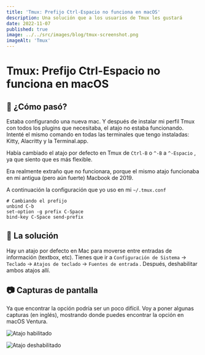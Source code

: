```yaml
---
title: 'Tmux: Prefijo Ctrl-Espacio no funciona en macOS'
description: Una solución que a los usuarios de Tmux les gustará
date: 2022-11-07
published: true
image: ../../src/images/blog/tmux-screenshot.png
imageAlt: 'Tmux'
---
```


# Tmux: Prefijo Ctrl-Espacio no funciona en macOS

## 🤔 ¿Cómo pasó?

Estaba configurando una nueva mac. Y después de instalar mi perfil Tmux con todos los plugins que necesitaba, el atajo no estaba funcionando. Intenté el mismo comando en todas las terminales que tengo instaladas: Kitty, Alacritty y la Terminal.app.

Había cambiado el atajo por defecto en Tmux de `Ctrl-B` o `^-B` a `^-Espacio` , ya que siento que es más flexible.

Era realmente extraño que no funcionara, porque el mismo atajo funcionaba en mi antigua (pero aún fuerte) Macbook de 2019.

A continuación la configuración que yo uso en mi `~/.tmux.conf`

```nginx
# Cambiando el prefijo
unbind C-b
set-option -g prefix C-Space
bind-key C-Space send-prefix
```

## 🔨 La solución

Hay un atajo por defecto en Mac para moverse entre entradas de información (textbox, etc). Tienes que ir a `Configuración de Sistema` → `Teclado` → `Atajos de teclado` → `Fuentes de entrada` . Después, deshabilitar ambos atajos allí.

## 📷 Capturas de pantalla

Ya que encontrar la opción podría ser un poco difícil. Voy a poner algunas capturas (en inglés), mostrando donde puedes encontrar la opción en macOS Ventura.

![Atajo habilitado](./tmux-shortcut-not-working-one.png)

![Atajo deshabilitado](./tmux-shortcut-not-working-two.png)
